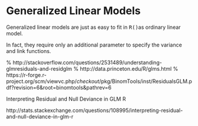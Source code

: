 Generalized Linear Models
==========================================
Generalized linear models are just as easy to fit in <tt>R()</tt>as ordinary linear model. 

In fact, they require only an additional parameter to specify the variance and link functions.
 
 
% http://stackoverflow.com/questions/2531489/understanding-glmresiduals-and-residglm
% http://data.princeton.edu/R/glms.html
% https://r-forge.r-project.org/scm/viewvc.php/*checkout*/pkg/BinomTools/inst/ResidualsGLM.pdf?revision=6&root=binomtools&pathrev=6




Interpreting Residual and Null Deviance in GLM R

http://stats.stackexchange.com/questions/108995/interpreting-residual-and-null-deviance-in-glm-r
